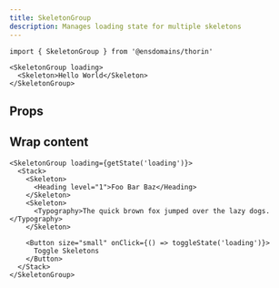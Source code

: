 ```yaml
---
title: SkeletonGroup
description: Manages loading state for multiple skeletons
---
```


```tsx
import { SkeletonGroup } from '@ensdomains/thorin'
```

```tsx expand=true live=true
<SkeletonGroup loading>
  <Skeleton>Hello World</Skeleton>
</SkeletonGroup>
```

## Props

<PropsTable sourceLink={sourceLink} types={types} />

## Wrap content

```tsx live=true
<SkeletonGroup loading={getState('loading')}>
  <Stack>
    <Skeleton>
      <Heading level="1">Foo Bar Baz</Heading>
    </Skeleton>
    <Skeleton>
      <Typography>The quick brown fox jumped over the lazy dogs.</Typography>
    </Skeleton>

    <Button size="small" onClick={() => toggleState('loading')}>
      Toggle Skeletons
    </Button>
  </Stack>
</SkeletonGroup>
```
